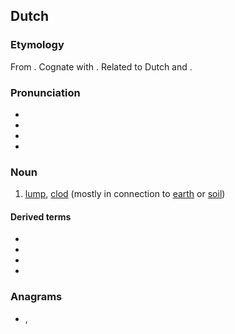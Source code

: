 ==Dutch==

===Etymology===
From {{inh|nl|dum|clute}}. Cognate with {{cog|en|cloud||}}. Related to Dutch {{m|nl|kloot||ball; testicle}} and {{m|nl|klont||lump}}.

===Pronunciation===
* {{IPA|nl|/klœy̯t/}}
* {{audio|nl|Nl-kluit.ogg|Audio}}
* {{hyphenation|nl|kluit}}
* {{rhymes|nl|œy̯t|s=1}}

===Noun===
{{nl-noun|f|-en|kluitje}}

# [[lump]], [[clod]] (mostly in connection to [[earth]] or [[soil]])

====Derived terms====
* {{l|nl|graskluit}}
* {{l|nl|iemand met een kluitje in het riet sturen}}
* {{l|nl|rietkluit}}
* {{l|nl|uit de kluiten gewassen}}

===Anagrams===
* {{l|nl|kuilt}}, {{l|nl|luikt}}